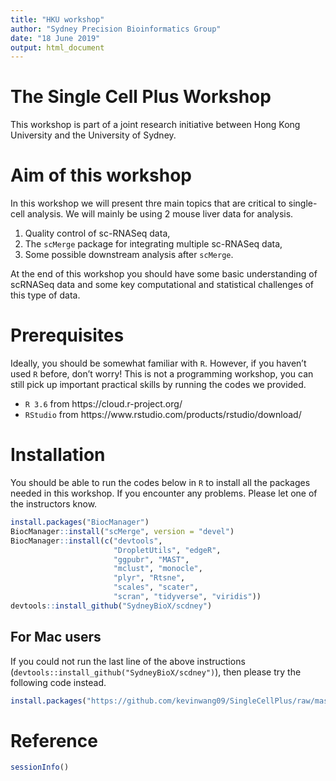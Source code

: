 ```yaml
---
title: "HKU workshop"
author: "Sydney Precision Bioinformatics Group"
date: "18 June 2019"
output: html_document
---
```


# The Single Cell Plus Workshop

This workshop is part of a joint research initiative between Hong Kong University and the University of Sydney.


# Aim of this workshop

In this workshop we will present thre main topics that are critical to single-cell analysis. We will mainly be using 2 mouse liver data for analysis. 

  1. Quality control of sc-RNASeq data,
  1. The `scMerge` package for integrating multiple sc-RNASeq data, 
  1. Some possible downstream analysis after `scMerge`. 


At the end of this workshop you should have some basic understanding of scRNASeq data and some key computational and statistical challenges of this type of data. 


# Prerequisites

Ideally, you should be somewhat familiar with `R`. However, if you haven't used `R` before, don't worry! This is not a programming workshop, you can still pick up important practical skills by running the codes we provided. 

  + `R 3.6` from https://cloud.r-project.org/ 
  + `RStudio` from https://www.rstudio.com/products/rstudio/download/
  

# Installation 

You should be able to run the codes below in `R` to install all the packages needed in this workshop. If you encounter any problems. Please let one of the instructors know. 

```r
install.packages("BiocManager")
BiocManager::install("scMerge", version = "devel")
BiocManager::install(c("devtools",
                       "DropletUtils", "edgeR",
                       "ggpubr", "MAST", 
                       "mclust", "monocle", 
                       "plyr", "Rtsne", 
                       "scales", "scater", 
                       "scran", "tidyverse", "viridis"))
devtools::install_github("SydneyBioX/scdney")
```

## For Mac users

If you could not run the last line of the above instructions (`devtools::install_github("SydneyBioX/scdney")`), then please try the following code instead. 

```r
install.packages("https://github.com/kevinwang09/SingleCellPlus/raw/master/scdney_mac_binary/scdney_0.1.2.tgz", repos = NULL)
```

# Reference


```r
sessionInfo()
```

